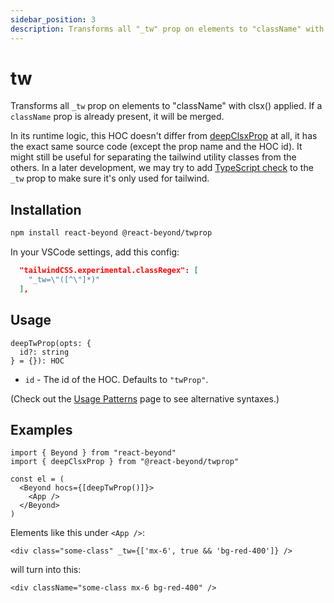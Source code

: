 ```yaml
---
sidebar_position: 3
description: Transforms all "_tw" prop on elements to "className" with clsx() applied.
---
```


# tw

Transforms all `_tw` prop on elements to "className" with clsx() applied. If a `className` prop is already present, it will be merged.

In its runtime logic, this HOC doesn't differ from [deepClsxProp](/docs/gallery/clsx-prop) at all, it has the exact same source code (except the prop name and the HOC id). It might still be useful for separating the tailwind utility classes from the others. In a later development, we may try to add [TypeScript check](https://twitter.com/markdalgleish/status/1329639099498577921) to the `_tw` prop to make sure it's only used for tailwind.

## Installation

```bash
npm install react-beyond @react-beyond/twprop
```

In your VSCode settings, add this config:

```json
  "tailwindCSS.experimental.classRegex": [
    "_tw=\"([^\"]*)"
  ],
```

## Usage

```
deepTwProp(opts: {
  id?: string
} = {}): HOC
```

- `id` - The id of the HOC. Defaults to `"twProp"`.

(Check out the [Usage Patterns](/docs/guide/usage-patterns) page to see alternative syntaxes.)

## Examples

```tsx
import { Beyond } from "react-beyond"
import { deepClsxProp } from "@react-beyond/twprop"

const el = (
  <Beyond hocs={[deepTwProp()]}>
    <App />
  </Beyond>
)
```

Elements like this under `<App />`:

```tsx
<div class="some-class" _tw={['mx-6', true && 'bg-red-400']} />
```

will turn into this:

```tsx
<div className="some-class mx-6 bg-red-400" />
```

